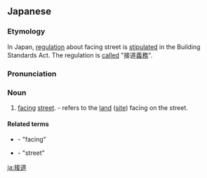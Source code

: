 ==Japanese==
{{ja-kanjitab|せつ|どう|yomi=on}}

===Etymology===
In Japan, [[regulation]] about facing street is [[stipulated]] in the Building Standards Act. The regulation is [[called]] "接道[[義務]]".

===Pronunciation===
{{ja-pron|せつどう|y=on}}

===Noun===
{{ja-noun|せつどう}}

# {{lb|ja|real estate}} [[facing]] [[street]]. - refers to the [[land]] ([[site]]) facing on the street.

====Related terms====
* {{l|ja|接}} - "facing"
* {{l|ja|道}} - "street"

{{attention|ja|Definition needs work}}

[[ja:接道]]
